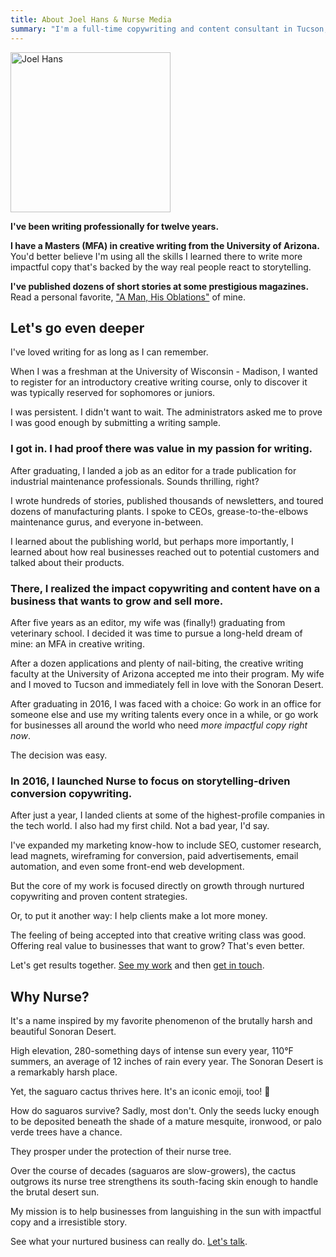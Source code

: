 ```yaml
---
title: About Joel Hans & Nurse Media
summary: "I'm a full-time copywriting and content consultant in Tucson, Arizona who has worked with clients like IBM, Red Hat, and Autodesk."
---
```


<div className="float-right mt-6 ml-6">
  <Image className="rounded-sm" src="/joel.jpg" width="256" height="256" alt="Joel Hans" />
</div>

**I've been writing professionally for twelve years.**

**I have a Masters (MFA) in creative writing from the University of Arizona.** You'd better believe I'm using all the skills I learned there to write more impactful copy that's backed by the way real people react to storytelling.

**I've published dozens of short stories at some prestigious magazines.** Read a personal favorite, ["A Man, His Oblations"](http://notokensjournal.com/fiction/a-man-his-oblations/) of mine.

## Let's go even deeper

I've loved writing for as long as I can remember.

When I was a freshman at the University of Wisconsin - Madison, I wanted to register for an introductory creative writing course, only to discover it was typically reserved for sophomores or juniors.

I was persistent. I didn't want to wait. The administrators asked me to prove I was good enough by submitting a writing sample.

### I got in. I had proof there was value in my passion for writing.

After graduating, I landed a job as an editor for a trade publication for industrial maintenance professionals. Sounds thrilling, right?

I wrote hundreds of stories, published thousands of newsletters, and toured dozens of manufacturing plants. I spoke to CEOs, grease-to-the-elbows maintenance gurus, and everyone in-between.

I learned about the publishing world, but perhaps more importantly, I learned about how real businesses reached out to potential customers and talked about their products.

### There, I realized the impact copywriting and content have on a business that wants to grow and sell more.

After five years as an editor, my wife was (finally!) graduating from veterinary school. I decided it was time to pursue a long-held dream of mine: an MFA in creative writing.

After a dozen applications and plenty of nail-biting, the creative writing faculty at the University of Arizona accepted me into their program. My wife and I moved to Tucson and immediately fell in love with the Sonoran Desert.

After graduating in 2016, I was faced with a choice: Go work in an office for someone else and use my writing talents every once in a while, or go work for businesses all around the world who need <em>more impactful copy right now</em>.

The decision was easy.

### In 2016, I launched Nurse to focus on storytelling-driven conversion copywriting.

After just a year, I landed clients at some of the highest-profile companies in the tech world. I also had my first child. Not a bad year, I'd say.

I've expanded my marketing know-how to include SEO, customer research, lead magnets, wireframing for conversion, paid advertisements, email automation, and even some front-end web development.

But the core of my work is focused directly on growth through nurtured copywriting and proven content strategies.

Or, to put it another way: <span class="text-orange font-bold">I help clients make a lot more money</span>.

The feeling of being accepted into that creative writing class was good. Offering real value to businesses that want to grow? That's even better.

Let's get results together. [See my work](/work/) and then [get in touch](/contact/).

## Why Nurse?

<Subhead>
  It's a name inspired by my favorite phenomenon of the brutally harsh and beautiful Sonoran Desert.
</Subhead>

High elevation, 280-something days of intense sun every year, 110°F summers, an average of 12 inches of rain every year. The Sonoran Desert is a remarkably harsh place.

Yet, the saguaro cactus thrives here. It's an iconic emoji, too! 🌵

How do saguaros survive? Sadly, most don't. Only the seeds lucky enough to be deposited beneath the shade of a mature mesquite, ironwood, or palo verde trees have a chance.

They prosper under the protection of their nurse tree.

Over the course of decades (saguaros are slow-growers), the cactus outgrows its nurse tree strengthens its south-facing skin enough to handle the brutal desert sun.

My mission is to help businesses from languishing in the sun with impactful copy and a irresistible story.

See what your nurtured business can really do. [Let's talk](/contact/).
